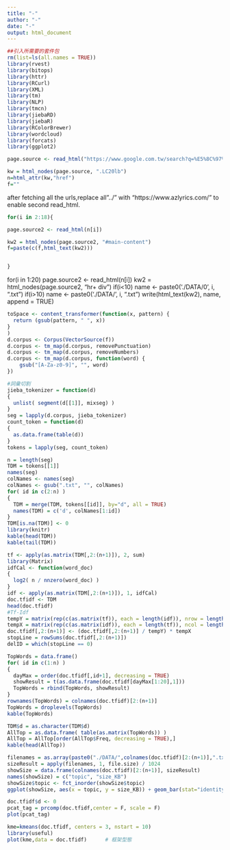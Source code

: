 ```yaml
---
title: "-"
author: "-"
date: "-"
output: html_document
---
```



```r
##引入所需要的套件包
rm(list=ls(all.names = TRUE))
library(rvest)
library(bitops)
library(httr)
library(RCurl)
library(XML)
library(tm)
library(NLP)
library(tmcn)
library(jiebaRD)
library(jiebaR)
library(RColorBrewer)
library(wordcloud)
library(forcats)
library(ggplot2)
```

```r
page.source <- read_html("https://www.google.com.tw/search?q=%E5%8C%97%E5%B8%82%E8%BE%AF%E8%AB%96+ptt+site:www.ptt.cc&sa=X&ved=2ahUKEwjgyNXE-czeAhXHVbwKHZvjDLMQrQIoBDACegQIAxAL&biw=1360&bih=631")

kw = html_nodes(page.source, ".LC20lb")
n=html_attr(kw,"href")
f=""
```

after fetching all the urls,replace all"../" with "https://www.azlyrics.com/" to enable second read_html.

```r
for(i in 2:18){

page.source2 <- read_html(n[i])

kw2 = html_nodes(page.source2, "#main-content")
f=paste(c(f,html_text(kw2)))


}
```
for(i in 1:20)
 page.source2 <- read_html(n[i])
 kw2 = html_nodes(page.source2, "hr+ div")
 if(i<10)
 name <- paste0('./DATA/0', i, ".txt")
 if(i>10)
 name <- paste0('./DATA/', i, ".txt")
 write(html_text(kw2), name, append = TRUE)


```r




toSpace <- content_transformer(function(x, pattern) {
  return (gsub(pattern, " ", x))
}
)
d.corpus <- Corpus(VectorSource(f))
d.corpus <- tm_map(d.corpus, removePunctuation)
d.corpus <- tm_map(d.corpus, removeNumbers)
d.corpus <- tm_map(d.corpus, function(word) {
    gsub("[A-Za-z0-9]", "", word)
})
```


```r
#詞彙切割
jieba_tokenizer = function(d)
{
  unlist( segment(d[[1]], mixseg) )
}
seg = lapply(d.corpus, jieba_tokenizer)
count_token = function(d)
{
  as.data.frame(table(d))
}
tokens = lapply(seg, count_token)
```
```r
n = length(seg)
TDM = tokens[[1]]
names(seg)
colNames <- names(seg)
colNames <- gsub(".txt", "", colNames)
for( id in c(2:n) )
{
  TDM = merge(TDM, tokens[[id]], by="d", all = TRUE)
  names(TDM) = c('d', colNames[1:id])
}
TDM[is.na(TDM)] <- 0
library(knitr)
kable(head(TDM))
kable(tail(TDM))
```

```r

tf <- apply(as.matrix(TDM[,2:(n+1)]), 2, sum)
library(Matrix)
idfCal <- function(word_doc)
{ 
  log2( n / nnzero(word_doc) ) 
}
idf <- apply(as.matrix(TDM[,2:(n+1)]), 1, idfCal)
doc.tfidf <- TDM
head(doc.tfidf)
#Tf-Idf
tempY = matrix(rep(c(as.matrix(tf)), each = length(idf)), nrow = length(idf))
tempX = matrix(rep(c(as.matrix(idf)), each = length(tf)), ncol = length(tf), byrow = TRUE)
doc.tfidf[,2:(n+1)] <- (doc.tfidf[,2:(n+1)] / tempY) * tempX
stopLine = rowSums(doc.tfidf[,2:(n+1)])
delID = which(stopLine == 0)
```
```r
TopWords = data.frame()
for( id in c(1:n) )
{
  dayMax = order(doc.tfidf[,id+1], decreasing = TRUE)
  showResult = t(as.data.frame(doc.tfidf[dayMax[1:20],1]))
  TopWords = rbind(TopWords, showResult)
}
rownames(TopWords) = colnames(doc.tfidf)[2:(n+1)]
TopWords = droplevels(TopWords)
kable(TopWords)
```


```r
TDM$d = as.character(TDM$d)
AllTop = as.data.frame( table(as.matrix(TopWords)) )
AllTop = AllTop[order(AllTop$Freq, decreasing = TRUE),]
kable(head(AllTop))
```



```r
filenames = as.array(paste0("./DATA/",colnames(doc.tfidf)[2:(n+1)],".txt"))
sizeResult = apply(filenames, 1, file.size) / 1024
showSize = data.frame(colnames(doc.tfidf)[2:(n+1)], sizeResult)
names(showSize) = c("topic", "size_KB")
showSize$topic <- fct_inorder(showSize$topic)
ggplot(showSize, aes(x = topic, y = size_KB)) + geom_bar(stat="identity")
```


```r
doc.tfidf$d <- 0
pcat_tag = prcomp(doc.tfidf,center = F, scale = F)
plot(pcat_tag)

kme=kmeans(doc.tfidf, centers = 3, nstart = 10)
library(useful)
plot(kme,data = doc.tfidf)      # 框架型態

```
